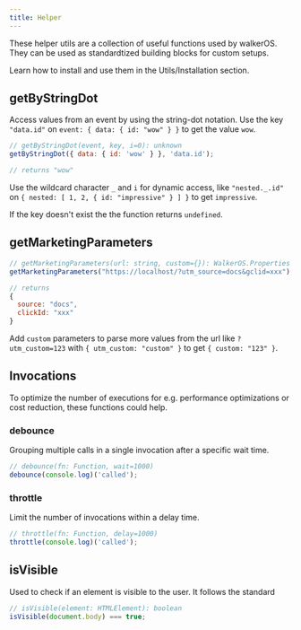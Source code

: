 ```yaml
---
title: Helper
---
```



These helper utils are a collection of useful functions used by walkerOS. They
can be used as standardtized building blocks for custom setups.

Learn how to install and use them in the <Link to="./#installation">
Utils/Installation </Link> section.

## getByStringDot

Access values from an event by using the string-dot notation. Use the key
`"data.id"` on `event: { data: { id: "wow" } }` to get the value `wow`.

```js
// getByStringDot(event, key, i=0): unknown
getByStringDot({ data: { id: 'wow' } }, 'data.id');

// returns "wow"
```

Use the wildcard character `_` and `i` for dynamic access, like `"nested._.id"`
on `{ nested: [ 1, 2, { id: "impressive" } ] }` to get `impressive`.

If the key doesn't exist the the function returns `undefined`.

## getMarketingParameters

```js
// getMarketingParameters(url: string, custom={}): WalkerOS.Properties
getMarketingParameters("https://localhost/?utm_source=docs&gclid=xxx");

// returns
{
  source: "docs",
  clickId: "xxx"
}
```

Add `custom` parameters to parse more values from the url like `?utm_custom=123`
with `{ utm_custom: "custom" }` to get `{ custom: "123" }`.

## Invocations

To optimize the number of executions for e.g. performance optimizations or cost
reduction, these functions could help.

### debounce

Grouping multiple calls in a single invocation after a specific wait time.

```js
// debounce(fn: Function, wait=1000)
debounce(console.log)('called');
```

### throttle

Limit the number of invocations within a delay time.

```js
// throttle(fn: Function, delay=1000)
throttle(console.log)('called');
```

## isVisible

Used to check if an element is visible to the user. It follows the standard

```js
// isVisible(element: HTMLElement): boolean
isVisible(document.body) === true;
```

